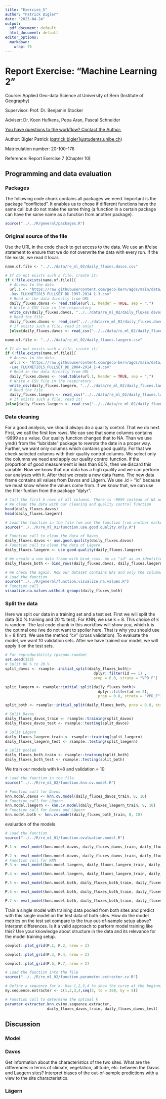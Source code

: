```yaml
---
title: "Exercise_5"
author: "Patrick Bigler"
date: "2023-04-24"
output:
  pdf_document: default
  html_document: default
editor_options: 
  markdown: 
    wrap: 75
---
```


# Report Exercise: "Machine Learning 2"

Course: Applied Geo-data Science at University of Bern (Institute of
Geography)

Supervisor: Prof. Dr. Benjamin Stocker

Adviser: Dr. Koen Hufkens, Pepa Aran, Pascal Schneider

[You have questions to the workflow? Contact the Author:]{.underline}

Author: Bigler Patrick
([patrick.bigler1\@students.unibe.ch](mailto:patrick.bigler1@students.unibe.ch){.email})

Matriculation number: 20-100-178

Reference: Report Exercise 7 (Chapter 10)

## Programming and data evaluation

### Packages

The following code chunk contains all packages we need. Important is the
package "conflicted". It enables us to chose if different functions have
the same call but do not make the same thing (a function in a certain
package can have the same name as a function from another package).

```r
source("../../R/general/packages.R")
```

### Original source of the file

Use the URL in the code chuck to get access to the data. We use an if/else
statement to ensure that we do not overwrite the data with every run. If
the file exists, we read it local.

```r
name.of.file <- "../../data/re_ml_02/daily_fluxes.davos.csv"

# If do not exists such a file, create it!
if (!file.exists(name.of.file)){
  # Access to the data
  url.1 <- "https://raw.githubusercontent.com/geco-bern/agds/main/data/FLX_C
  -Dav_FLUXNET2015_FULLSET_DD_1997-2014_1-3.csv"
  # Read in the data directly from URL
  daily_fluxes.davos <- read.table(url.1, header = TRUE, sep = ",")
  # Write a CSV file in the respiratory
  write_csv(daily_fluxes.davos, "../../data/re_ml_02/daily_fluxes.davos.csv")
  # Read the file
  daily_fluxes.davos <- read_csv("../../data/re_ml_02/daily_fluxes.davos.csv")
  # If exists such a file, read it only!
  }else{daily_fluxes.davos <- read_csv("../../data/re_ml_02/daily_fluxes.davos.csv")}

name.of.file <- "../../data/re_ml_02/daily_fluxes.laegern.csv"

# If do not exists such a file, create it!
if (!file.exists(name.of.file)){
  # Access to the data
  url.2 <- "https://raw.githubusercontent.com/geco-bern/agds/main/data/FLX_CH
  -Lae_FLUXNET2015_FULLSET_DD_2004-2014_1-4.csv"
  # Read in the data directly from URL
  daily_fluxes.davos <- read.table(url.1, header = TRUE, sep = ",")
  # Write a CSV file in the respiratory
  write_csv(daily_fluxes.laegern, "../../data/re_ml_02/daily_fluxes.laegern.csv")
  # Read the file
  daily_fluxes.laegern <- read_csv("../../data/re_ml_02/daily_fluxes.laegern.csv")
  # If exists such a file, read it!
}else{daily_fluxes.laegern <- read_csv("../../data/re_ml_02/daily_fluxes.laegern.csv")}
```

### Data cleaning

For a good analysis, we should always do a quality control. That we do
next. First, we call the first few rows. We can see that some columns
contains -9999 as a value. Our quality function changed that to NA. Than we
use ymd() from the "lubridate" package to rewrote the date in a proper way.
Further, we want only columns which contains good quality. For that we
check selected columns with their quality control columns. We select only
the columns we need and apply our quality control function. If the
proportion of good measurement is less than 80%, then we discard this
variable. Now we know that our data has a high quality and we can perform
our analyses with it. After that we create a new data frame. The new data
frame contains all values from Davos and Lägern. We use .id = "id" because
we must know where the values come from. If we know that, we can use the
filter funtion from the package "dplyr".

```r
# Call the first 6 rows of all columns. There is -9999 instead of NA and lot of columns
# We clean the data with our cleaning and quality control function
head(daily_fluxes.davos)
head(daily_fluxes.laegern)

# Load the function in the file (we use the function from another markdown again)
source("../../R/re_ml_01/function.use.good.quality.only.R")

# Function call to clean the data of Davos
daily_fluxes.davos <- use.good.quality(daily_fluxes.davos)
# Function call to clean the data of Lägern
daily_fluxes.laegern <- use.good.quality(daily_fluxes.laegern)

# We create a new data frame with bind_rows. We us "id" as an identifier. 
daily_fluxes_both <- bind_rows(daily_fluxes.davos, daily_fluxes.laegern, .id = "id")

# We check the again. Now our dataset contains NAs and only the columns of interest
# Load the function
source("../../R/general/function.visualize.na.values.R")
# Function call
visualize.na.values.without.groups(daily_fluxes_both)
```

### Split the data

Here we split our data in a training set and a test set. First we will
split the data (80 % training and 20 % test). For KNN, we use k = 8. This
choice of k is random. The last code chunk in this workflow will show you,
which k is the optimal one (we do not want to spoiler here. That is why you
should use k = 8 first). We use the method "cv" (cross validation). To
evaluate the model, we want 10 validation sets. After we have trained our
model, we will apply it on the test sets.

```r
# For reproducibility (pseudo-random)
set.seed(123)  
# Split 80 % to 20 % 
split_davos <- rsample::initial_split(daily_fluxes_both|> 
                                        dplyr::filter(id == 1) , 
                                        prop = 0.8, strata = "VPD_F")

split_laegern <- rsample::initial_split(daily_fluxes_both|> 
                                          dplyr::filter(id == 2), 
                                          prop = 0.8, strata = "VPD_F")

split_both <- rsample::initial_split(daily_fluxes_both, prop = 0.8, strata = "VPD_F")

# Split Davos
daily_fluxes_davos_train <- rsample::training(split_davos)
daily_fluxes_davos_test <- rsample::testing(split_davos)

# Split Lägern
daily_fluxes_laegern_train <- rsample::training(split_laegern)
daily_fluxes_laegern_test <- rsample::testing(split_laegern)

# Split pooled
daily_fluxes_both_train <- rsample::training(split_both)
daily_fluxes_both_test <- rsample::testing(split_both)
```

We train our models with k=8 and validation = 10.

```r
# Load the function in the file.
source("../../R/re_ml_02/function.knn.cv.model.R")

# Function call for Davos
knn.model.davos <- knn.cv.model(daily_fluxes_davos_train, 8, 10)
# Function call for Lägern
knn.model.laegern <- knn.cv.model(daily_fluxes_laegern_train, 8, 10)
# Function call for Davos and Lägern
knn.model.both <- knn.cv.model(daily_fluxes_both_train, 8, 10)
```

evaluation of the models

```r
# Load the function
source("../../R/re_ml_01/function.evaluation.model.R")

P.1 <- eval_model(knn.model.davos, daily_fluxes_davos_train, daily_fluxes_davos_test, c("Davos"), c("Davos"))

P.2 <- eval_model(knn.model.davos, daily_fluxes_davos_train, daily_fluxes_laegern_test, c("Davos"), c("Lägern"))
# Function call for KNN
P.3 <- eval_model(knn.model.laegern, daily_fluxes_laegern_train, daily_fluxes_laegern_test, c("Lägern"), c("Lägern"))

P.4 <- eval_model(knn.model.laegern, daily_fluxes_laegern_train, daily_fluxes_davos_test, c("Lägern"), c("Davos"))

P.5 <- eval_model(knn.model.both, daily_fluxes_both_train, daily_fluxes_both_test, c("Davos and Lägern"), c("Davos and Lägern"))

P.6 <- eval_model(knn.model.both, daily_fluxes_both_train, daily_fluxes_davos_test, c("Davos and Lägern"), c("Davos"))

P.7 <- eval_model(knn.model.both, daily_fluxes_both_train, daily_fluxes_laegern_test, c("Davos and Lägern"), c("Lägern"))
```

Train a single model with training data pooled from both sites and predict
with this single model on the test data of both sites. How do the model
metrics on the test set compare to the true out-of-sample setup above?
Interpret differences. Is it a valid approach to perform model training
like this? Use your knowledge about structure in the data and its relevance
for the model training setup.

```r
cowplot::plot_grid(P.1, P.2, nrow = 2)

cowplot::plot_grid(P.3, P.4, nrow = 2)

cowplot::plot_grid(P.6, P.7, nrow = 2)
```

```r
# Load the function into the file
source("../../R/re_ml_02/function.parameter.extracter.cv.R")

# Define a sequence for k. Use 1,2,3,4 to show the curve at the beginning
my.sequence.extracter <- c(1,2,3,4,seq(5, to = 200, by = 5))

# Function call to determine the optimal k
paramter.extracter.knn.cv(my.sequence.extracter, 
                   daily_fluxes_davos_train, daily_fluxes_davos_test)
```

## Discussion

### Model

### Davos

Get information about the characteristics of the two sites. What are the
differences in terms of climate, vegetation, altitude, etc. between the
Davos and Laegern sites? Interpret biases of the out-of-sample predictions
with a view to the site characteristics.

### Lägern

